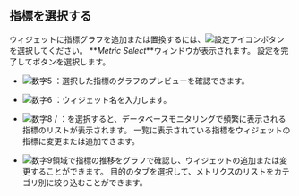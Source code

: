 ## 指標を選択する

ウィジェットに指標グラフを追加または置換するには、![設定アイコン](/img/ico-setting.svg)ボタンを選択してください。 **_Metric Select_**ウィンドウが表示されます。 設定を完了して<Cmdname sid="save" className="uitext" />ボタンを選択します。

<ProdImg img='db-metrics-select.png' desc='メトリクス選択'/>

- ![数字5](/img/number-05.png) <Cmdname sid="preview" className="uitext" />：選択した指標のグラフのプレビューを確認できます。

- ![数字6](/img/number-06.png) <Cmdname sid="title" className="uitext" />：ウィジェット名を入力します。

- ![数字8](/img/number-08.png) <Cmdname sid="BTN06197" className="uitext" /> / <Cmdname sid="BTN06198" className="uitext" />：<Cmdname sid="BTN06197" className="uitext" />を選択すると、データベースモニタリングで頻繁に表示される指標のリストが表示されます。 一覧に表示されている指標をウィジェットの指標に変更または追加できます。

- ![数字9](/img/ic-number-09.svg)領域で指標の推移をグラフで確認し、ウィジェットの追加または変更することができます。 目的のタブを選択して、メトリクスのリストをカテゴリ別に絞り込むことができます。
